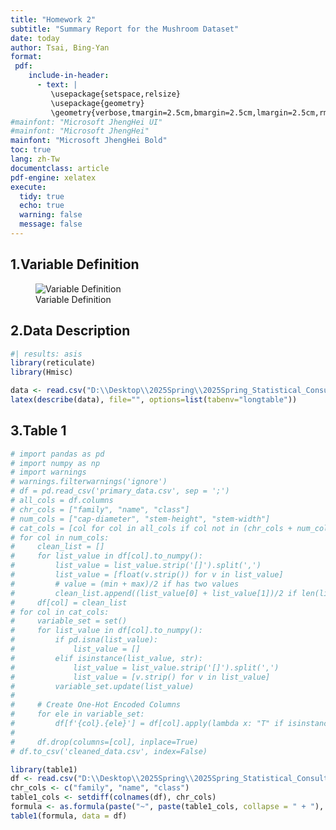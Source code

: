 ---
title: "Homework 2"
subtitle: "Summary Report for the Mushroom Dataset"
date: today
author: Tsai, Bing-Yan
format:
 pdf:
    include-in-header:
      - text: |
         \usepackage{setspace,relsize}
         \usepackage{geometry}
         \geometry{verbose,tmargin=2.5cm,bmargin=2.5cm,lmargin=2.5cm,rmargin=2.5cm}
#mainfont: "Microsoft JhengHei UI"
#mainfont: "Microsoft JhengHei"
mainfont: "Microsoft JhengHei Bold"
toc: true
lang: zh-Tw
documentclass: article
pdf-engine: xelatex
execute:
  tidy: true
  echo: true
  warning: false
  message: false
---

## 1.Variable Definition

![Variable Definition](%22D:\Desktop\2025Spring\2025Spring_Statistical_Consulting\Homework2\hw2_variable_definition.jpg%22)

## 2.Data Description

```{r}
#| results: asis
library(reticulate)
library(Hmisc)

data <- read.csv("D:\\Desktop\\2025Spring\\2025Spring_Statistical_Consulting\\Homework2\\mushroom\\primary_data.csv", sep = ';')
latex(describe(data), file="", options=list(tabenv="longtable"))
```

## 3.Table 1

```{r}
# import pandas as pd
# import numpy as np
# import warnings
# warnings.filterwarnings('ignore')
# df = pd.read_csv('primary_data.csv', sep = ';')
# all_cols = df.columns
# chr_cols = ["family", "name", "class"]
# num_cols = ["cap-diameter", "stem-height", "stem-width"]
# cat_cols = [col for col in all_cols if col not in (chr_cols + num_cols)]
# for col in num_cols:
#     clean_list = []
#     for list_value in df[col].to_numpy():
#         list_value = list_value.strip('[]').split(',')
#         list_value = [float(v.strip()) for v in list_value]
#         # value = (min + max)/2 if has two values 
#         clean_list.append((list_value[0] + list_value[1])/2 if len(list_value)==2 else list_value[0])
#     df[col] = clean_list
# for col in cat_cols:
#     variable_set = set()
#     for list_value in df[col].to_numpy():
#         if pd.isna(list_value):
#             list_value = []
#         elif isinstance(list_value, str):
#             list_value = list_value.strip('[]').split(',')
#             list_value = [v.strip() for v in list_value]
#         variable_set.update(list_value)
# 
#     # Create One-Hot Encoded Columns
#     for ele in variable_set:
#         df[f'{col}.{ele}'] = df[col].apply(lambda x: "T" if isinstance(x, str) and ele in x else "F")
# 
#     df.drop(columns=[col], inplace=True)
# df.to_csv('cleaned_data.csv', index=False)

library(table1)
df <- read.csv("D:\\Desktop\\2025Spring\\2025Spring_Statistical_Consulting\\Homework2\\mushroom\\cleaned_data.csv")
chr_cols <- c("family", "name", "class")
table1_cols <- setdiff(colnames(df), chr_cols)
formula <- as.formula(paste("~", paste(table1_cols, collapse = " + "), " | class"))
table1(formula, data = df)

```

